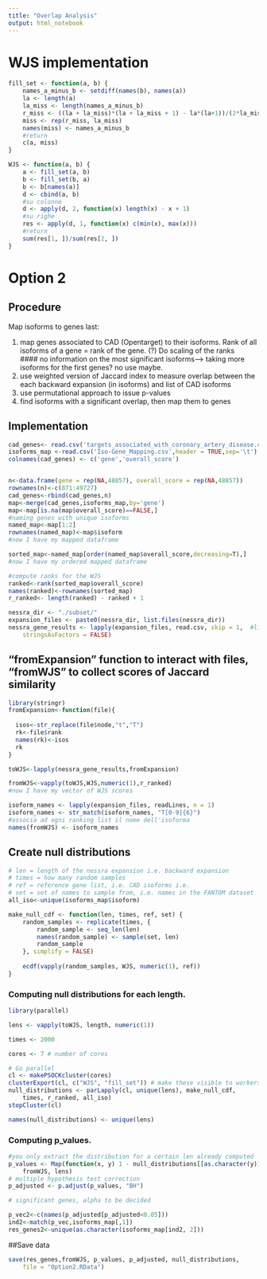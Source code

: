 ```yaml
---
title: "Overlap Analysis"
output: html_notebook
---
```


# WJS implementation

```r
fill_set <- function(a, b) {
    names_a_minus_b <- setdiff(names(b), names(a))
    la <- length(a)
    la_miss <- length(names_a_minus_b)
    r_miss <- ((la + la_miss)*(la + la_miss + 1) - la*(la+1))/(2*la_miss)
    miss <- rep(r_miss, la_miss)
    names(miss) <- names_a_minus_b
    #return
    c(a, miss)
}

WJS <- function(a, b) {
    a <- fill_set(a, b)
    b <- fill_set(b, a)
    b <- b[names(a)]
    d <- cbind(a, b)
    #su colonne
    d <- apply(d, 2, function(x) length(x) - x + 1)
    #su righe
    res <- apply(d, 1, function(x) c(min(x), max(x)))
    #return
    sum(res[1, ])/sum(res[2, ])
}
```

# Option 2

## Procedure

Map isoforms to genes last:

1. map genes associated to CAD (Opentarget) to their isoforms. Rank of all isoforms of a gene
= rank of the gene. (?) Do scaling of the ranks   
#### no information on the most significant isoforms---> taking more isoforms for the first genes? no use maybe.
2. use weighted version of Jaccard index to measure overlap between the each backward expansion (in isoforms) and
list of CAD isoforms
3. use permutational approach to issue p-values
4. find isoforms with a significant overlap, then map them to genes

## Implementation

```r
cad_genes<- read.csv('targets_associated_with_coronary_artery_disease.csv',header = TRUE,sep=',')[,c(1,3)]
isoforms_map <-read.csv('Iso-Gene_Mapping.csv',header = TRUE,sep='\t')
colnames(cad_genes) <- c('gene','overall_score')


n<-data.frame(gene = rep(NA,48857), overall_score = rep(NA,48857))
rownames(n)<-c(871:49727)
cad_genes<-rbind(cad_genes,n)
map<-merge(cad_genes,isoforms_map,by='gene')
map<-map[is.na(map$overall_score)==FALSE,]
#naming genes with unique isoforms
named_map<-map[1:2]
rownames(named_map)<-map$isoform
#now I have my mapped dataframe 

sorted_map<-named_map[order(named_map$overall_score,decreasing=T),]
#now I have my ordered mapped dataframe 

#compute ranks for the WJS
ranked<-rank(sorted_map$overall_score)
names(ranked)<-rownames(sorted_map)
r_ranked<- length(ranked) - ranked + 1


```


```r
nessra_dir <- "./subset/"
expansion_files <- paste0(nessra_dir, list.files(nessra_dir))
nessra_gene_results <- lapply(expansion_files, read.csv, skip = 1,  #list of files to apply WJS to
    stringsAsFactors = FALSE)

```
## "fromExpansion" function to interact with files, "fromWJS" to collect scores of Jaccard similarity
```r
library(stringr)
fromExpansion<-function(file){
  
  isos<-str_replace(file$node,"t","T")
  rk<-file$rank
  names(rk)<-isos
  rk 
}

toWJS<-lapply(nessra_gene_results,fromExpansion)

fromWJS<-vapply(toWJS,WJS,numeric(1),r_ranked)
#now I have my vector of WJS scores

isoform_names <- lapply(expansion_files, readLines, n = 1)
isoform_names <- str_match(isoform_names, "T[0-9]{6}") 
#associa ad ogni ranking list il nome dell'isoforma 
names(fromWJS) <- isoform_names

```

## Create null distributions
```r
# len = length of the nessra expansion i.e. backward expansion
# times = how many random samples
# ref = reference gene list, i.e. CAD isoforms i.e.
# set = set of names to sample from, i.e. names in the FANTOM dataset
all_iso<-unique(isoforms_map$isoform)

make_null_cdf <- function(len, times, ref, set) {
    random_samples <- replicate(times, {
        random_sample <- seq_len(len)
        names(random_sample) <- sample(set, len)
        random_sample
    }, simplify = FALSE)
    
    ecdf(vapply(random_samples, WJS, numeric(1), ref))
}
```

### Computing null distributions for each length.

```r
library(parallel)

lens <- vapply(toWJS, length, numeric(1))

times <- 2000

cores <- 7 # number of cores

# Go parallel
cl <- makePSOCKcluster(cores)
clusterExport(cl, c("WJS", "fill_set")) # make these visible to workers
null_distributions <- parLapply(cl, unique(lens), make_null_cdf,
    times, r_ranked, all_iso)
stopCluster(cl)

names(null_distributions) <- unique(lens)
```

### Computing p_values.

```r
#you only extract the distribution for a certain len already computed
p_values <- Map(function(x, y) 1 - null_distributions[[as.character(y)]](x),
    fromWJS, lens)
# multiple hypothesis test correction
p_adjusted <- p.adjust(p_values, "BH")

# significant genes, alpha to be decided

p_vec2<-c(names(p_adjusted[p_adjusted<0.05]))
ind2<-match(p_vec,isoforms_map[,1])
res_genes2<-unique(as.character(isoforms_map[ind2, 2]))

```

##Save data

```r

save(res_genes,fromWJS, p_values, p_adjusted, null_distributions,
    file = "Option2.RData")
```
